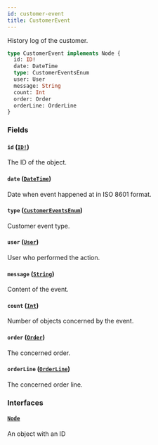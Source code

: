 ```yaml
---
id: customer-event
title: CustomerEvent
---
```


History log of the customer.

```graphql
type CustomerEvent implements Node {
  id: ID!
  date: DateTime
  type: CustomerEventsEnum
  user: User
  message: String
  count: Int
  order: Order
  orderLine: OrderLine
}
```

### Fields

#### `id` ([`ID!`](/api-reference/scalars/id.mdx))

The ID of the object.

#### `date` ([`DateTime`](/api-reference/scalars/date-time.mdx))

Date when event happened at in ISO 8601 format.

#### `type` ([`CustomerEventsEnum`](/api-reference/enums/customer-events-enum.mdx))

Customer event type.

#### `user` ([`User`](/api-reference/objects/user.mdx))

User who performed the action.

#### `message` ([`String`](/api-reference/scalars/string.mdx))

Content of the event.

#### `count` ([`Int`](/api-reference/scalars/int.mdx))

Number of objects concerned by the event.

#### `order` ([`Order`](/api-reference/objects/order.mdx))

The concerned order.

#### `orderLine` ([`OrderLine`](/api-reference/objects/order-line.mdx))

The concerned order line.

### Interfaces

#### [`Node`](/api-reference/interfaces/node.mdx)

An object with an ID
